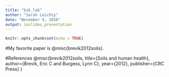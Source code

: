 ```yaml
---
title: "bib_lab"
author: "Sarah Leichty"
date: "November 9, 2016"
output: ioslides_presentation
---
```


```r
knitr::opts_chunk$set(echo = TRUE)
```
#My favorite paper is @misc{brevik2012soils}.

#References
@misc{brevik2012soils,
  title={Soils and human health},
  author={Brevik, Eric C and Burgess, Lynn C},
  year={2012},
  publisher={CRC Press}
}

